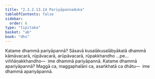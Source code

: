 ```yaml
---
title: "2.3.2.13.14 Pariyāpannaduka"
tableOfContents: false
sidebar:
  order: 6
type: "tipitaka"
basket: "ab"
book: "dhs"
---
```



<DynamicBreadcrumb />

<Division number="1293" book="dhs">

<Paragraph number="1994" book="dhs">
Katame dhammā pariyāpannā? Sāsavā kusalākusalābyākatā dhammā kāmāvacarā, rūpāvacarā, arūpāvacarā, rūpakkhandho …pe…  viññāṇakkhandho—  ime dhammā pariyāpannā.
</Paragraph>

</Division>
<Division number="1294" book="dhs">

<Paragraph number="1995" book="dhs">
Katame dhammā apariyāpannā? Maggā ca, maggaphalāni ca, asaṅkhatā ca dhātu—  ime dhammā apariyāpannā.
</Paragraph>
</Division>